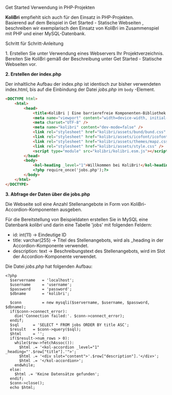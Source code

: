 
<Meta title="Get Started/PHP-Beispiel" id="php" />

<kol-heading _level="1">Get Started</kol-heading>
<kol-heading _level="2">Verwendung in PHP-Projekten</kol-heading>

<p>
	<b>KoliBri</b> empfiehlt sich auch für den Einsatz in PHP-Projekten.
	<br />
	Basierend auf dem Beispiel in
	<kol-link style={{ margin: '0 0.25em 0  0.25em' }} _href="/?path=/story/get-started-statische-webseiten--page">
		Get Started - Statische Webseiten
	</kol-link>, beschreiben wir exemplarisch den Einsatz von KoliBri im Zusammenspiel mit PHP und einer MySQL-Datenbank.
</p>
<kol-heading _level="3">Schritt für Schritt-Anleitung</kol-heading>
<p>
	1. Erstellen Sie unter Verwendung eines Webservers Ihr Projektverzeichnis. Bereiten Sie KoliBri gemäß der Beschreibung unter
	<kol-link style={{ margin: '0 0.25em 0  0.25em' }} _href="/?path=/story/get-started-statische-webseiten--page">
		Get Started - Statische Webseiten
	</kol-link> vor.
</p>
<p>
	<b>2. Erstellen der index.php</b>
</p>
<p>
	Der inhaltliche Aufbau der index.php ist identisch zur bisher verwendeten index.html, bis auf die Einbindung der Datei <i>jobs.php</i> im <code>body</code>
	-Element.
</p>

```html
<DOCTYPE html>
	<html>
		<head>
			<title>KoliBri | Eine barrierefreie Komponenten-Bibliothek in PHP-Projekten</title>
			<meta name="viewport" content="width=device-width, initial-scale=1" />
			<meta charset="UTF-8" />
			<meta name="kolibri" content="dev-mode=false" />
			<link rel="stylesheet" href="kolibri/assets/bund/bund.css" />
			<link rel="stylesheet" href="kolibri/assets/icofont/icofont.css" />
			<link rel="stylesheet" href="kolibri/assets/themes/mapz.css" />
			<link rel="stylesheet" href="kolibri/assets/style.css" />
			<script type="module" src="kolibri/kolibri.esm.js"></script>
		</head>
		<body>
			<kol-heading _level="1">Willkommen bei KoliBri!</kol-heading>
			<?php require_once('jobs.php');?>
		</body>
	</html>
</DOCTYPE>
```

<p>
	<b>3. Abfrage der Daten über die jobs.php</b>
</p>
<p>Die Webseite soll eine Anzahl Stellenangebote in Form von KoliBri-Accordion-Komponenten ausgeben.</p>
<p>
	Für die Bereitstellung von Beispieldaten erstellen Sie in MySQL eine Datenbank <i>kolibri</i> und darin eine Tabelle 'jobs' mit folgenden Feldern:
</p>
<ul>
	<li>id: int(11) -> Eindeutige ID</li>
	<li>title: varchar(255) -> Titel des Stellenangebots, wird als _heading in der Accordion-Komponente verwendet.</li>
	<li>description: text -> Beschreibungstext des Stellenangebots, wird im Slot der Accordion-Komponente verwendet.</li>
</ul>
<p>
	Die Datei <i>jobs.php</i> hat folgenden Aufbau:
</p>

```tsx
<?php
  $servername   = 'localhost';
  $username     = 'username';
  $password     = 'password';
  $dbname       = 'kolibri';

  $conn         = new mysqli($servername, $username, $password, $dbname);
  if($conn->connect_error):
    die('Connection failed:'. $conn->connect_error);
  endif;
  $sql      = 'SELECT * FROM jobs ORDER BY title ASC';
  $result   = $conn->query($sql);
  $html     = '';
  if($result->num_rows > 0):
    while($row->fetchAssoc()):
      $html .= '<kol-accordion _level="1" _heading="'.$row["title"].'">';
      $html .= '<div slot="content">'.$row["description"].'</div>';
      $html .= '</kol-accordion>';
    endwhile;
  else:
    $html .= 'Keine Datensätze gefunden';
  endif;
  $conn->close();
  echo $html;
```
